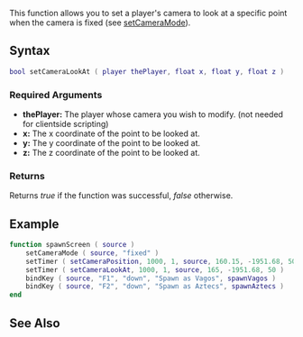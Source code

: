 
{{Server client function}}
{{Deprecated|setCameraMatrix|}}

This function allows you to set a player's camera to look at a specific point when the camera is fixed (see [[/setCameraMode.md|setCameraMode]]).

==Syntax== 
<syntaxhighlight lang="lua">
bool setCameraLookAt ( player thePlayer, float x, float y, float z )
</syntaxhighlight> 

===Required Arguments=== 
*'''thePlayer:''' The player whose camera you wish to modify. (not needed for clientside scripting)
*'''x:''' The x coordinate of the point to be looked at.
*'''y:''' The y coordinate of the point to be looked at.
*'''z:''' The z coordinate of the point to be looked at.

===Returns===
Returns ''true'' if the function was successful, ''false'' otherwise.

==Example==
<syntaxhighlight lang="lua">
function spawnScreen ( source )
	setCameraMode ( source, "fixed" )                                     -- Make the camera fixed (instead of following the player)
	setTimer ( setCameraPosition, 1000, 1, source, 160.15, -1951.68, 50 ) -- Set the coordinates of the camera
	setTimer ( setCameraLookAt, 1000, 1, source, 165, -1951.68, 50 )      -- Make the camera look at specified coordinates
	bindKey ( source, "F1", "down", "Spawn as Vagos", spawnVagos )        -- Bind spawn key (function spawnVagos is not given here)
	bindKey ( source, "F2", "down", "Spawn as Aztecs", spawnAztecs )      -- Bind spawn key (function spawnAztecs is not given here)
end
</syntaxhighlight>

==See Also==
{{Camera functions}}